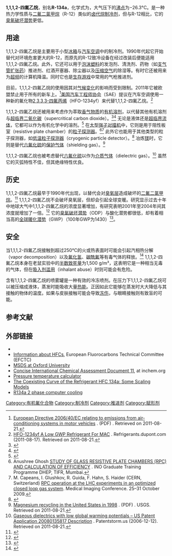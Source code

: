 {{chembox
| verifiedrevid = 451373233
|   Name = 1,1,1,2-四氟乙烷
|   ImageFileL1 = 1,1,1,2-Tetrafluoroethane Structural Formula V.1.svg 
|   ImageSizeL1 = 160px 
|   ImageNameL1 = Structure 
|   ImageFileR1 = 1,1,1,2-tetrafluoroethane-3D-balls.png
|   ImageSizeR1 = 130px 
|   ImageNameR1 = 3-D structure 
|   ImageFile2 = Tetrafluoroethane liquid.jpg
|   ImageSize2 = 130px 
|   ImageName2 = 1，1，1，2-四氟乙烷液体  
|   IUPACName = 1,1,1,2-Tetrafluoroethane 
|   OtherNames = Dymel 134a<br/>Genetron 134a<br />HFA-134a<br />HFC-134a<br />R-134a<br />Suva 134a<br />诺氟烷（Norflurane）
| Section1 = {{Chembox Identifiers
| verifiedrevid = 400820704
|   SMILES = FCC(F)(F)F
|   ChemSpiderID_Ref = {{chemspidercite|correct|chemspider}}
| ChemSpiderID = 12577
| UNII_Ref = {{fdacite|correct|FDA}}
| UNII = DH9E53K1Y8
| KEGG_Ref = {{keggcite|correct|kegg}}
| KEGG = D05208
| InChI = 1/C2H2F4/c3-1-2(4,5)6/h1H2
| InChIKey = LVGUZGTVOIAKKC-UHFFFAOYAU
| StdInChI_Ref = {{stdinchicite|correct|chemspider}}
| StdInChI = 1S/C2H2F4/c3-1-2(4,5)6/h1H2
| StdInChIKey_Ref = {{stdinchicite|correct|chemspider}}
| StdInChIKey = LVGUZGTVOIAKKC-UHFFFAOYSA-N
| CASNo_Ref = {{cascite|correct|CAS}}
| CASNo = 811-97-2 
|   EINECS = 212-377-0
|   RTECS = KI8842500 
  }}
| Section2 = {{Chembox Properties
|   Formula = CH<sub>2</sub>FCF<sub>3</sub> <ref>[http://www.epa.gov/ozone/geninfo/gwps.html Global Warming Potentials of ODS Substitutes | Ozone Layer Protection | US EPA] {{webarchive|url=https://web.archive.org/web/20101016052146/http://www.epa.gov/ozone/geninfo/gwps.html |date=2010-10-16 }}. Epa.gov (2006-06-28). Retrieved on 2011-08-21.</ref>
|   MolarMass = 102.03 g/mol 
|   Appearance = 无色气体
|   Density = 0.00425 g/cm³（气态）
|   Solubility =  0.15 wt%
|   MeltingPt = -103.3°C (169.85 K)  
|   BoilingPt = -26.3°C (246.85 K) 
  }}
| Section3 = {{Chembox Structure
|   MolShape =
|   Dipole = 
  }}
| Section7 = {{Chembox Hazards
|   MainHazards = 窒息性
|   NFPA-H = 1 
|   NFPA-F = 0 
|   NFPA-R = 1 
|   FlashPt = 250 °C
|   RPhrases =   
|   SPhrases = {{S2}}, {{S23}}, {{S24/25}}, {{S51}}
  }}
| Section8 = {{Chembox Related
|   OtherAnions = 
|   OtherCations = 
|   Function = [[制冷剂|制冷剂]] 
|   OtherFunctn = [[二氟甲烷|二氟甲烷]]<br />[[五氟乙烷|五氟乙烷]] 
|   OtherCpds = [[五氟乙烷|五氟乙烷]]<br/>[[1-氯-1,2,2,2-四氟乙烷|1-氯-1,2,2,2-四氟乙烷]]<br/>[[1,1,1-三氯乙烷|1,1,1-三氯乙烷]] 
  }}
}}
'''1,1,1,2-四氟乙烷'''，别名'''R-134a'''，化学式为{{化學式|碳|氫|2|氟|碳|氟|3|link=}}，大气压下的[[沸点|沸点]]为−26.3°C。是一种热力学性质与[[二氟二氯甲烷|二氟二氯甲烷]]（R-12）类似的[[卤代烷|卤代烷]][[制冷剂|制冷剂]]，但与R-12相比，它的[[臭氧破坏潜势|臭氧破坏潜势]]更低。

== 用途 ==
1,1,1,2-四氟乙烷是主要用于小型[[冰箱|冰箱]]与[[汽车空调|汽车空调]]中的制冷剂。1990年代起它开始替代对环境危害更大的R-12，而原先的R-12致冷设备在经过改装后便能适用1,1,1,2-四氟乙烷。此外，它还可以用于[[泡沫塑料|泡沫塑料]]的发泡剂、清洗剂、药物（如[[支气管扩张药|支气管扩张药]]）推进剂、红酒开塞器、除尘器以及[[压缩空气|压缩空气]]的除湿等。有时它还被用来为[[超频|超频]]的计算机降温。同时它也是[[生存游戏|生存游戏]]中常用的气枪推进剂。

目前，1,1,1,2-四氟乙烷的使用因其对[[气候变化|气候变化]]的影响而受到限制。2011年它被欧盟禁止用于所有的新车上。<ref>[http://eur-lex.europa.eu/LexUriServ/site/en/oj/2006/l_161/l_16120060614en00120018.pdf European Directive 2006/40/EC relating to emissions from air-conditioning systems in motor vehicles] {{Wayback|url=http://eur-lex.europa.eu/LexUriServ/site/en/oj/2006/l_161/l_16120060614en00120018.pdf |date=20120803082245 }}. (PDF) . Retrieved on 2011-08-21.</ref>[[美国汽车工程师协会|美国汽车工程师协会]]（SAE）提议在汽车空调使用一种新的氟化物[[2,3,3,3-四氟丙烯|2,3,3,3-四氟丙烯]]（HFO-1234yf）来代替1,1,1,2-四氟乙烷。<ref>[http://refrigerants.dupont.com/Suva/en_US/pdf/DP_HW_2nd_European_Workshop_MAC.pdf HFO-1234yf A Low GWP Refrigerant For MAC] {{Wayback|url=http://refrigerants.dupont.com/Suva/en_US/pdf/DP_HW_2nd_European_Workshop_MAC.pdf |date=20090227134615 }}. Refrigerants.dupont.com (2011-08-17). Retrieved on 2011-08-21.</ref>

1,1,1,2-四氟乙烷还被用来考虑作为萃取[[香气物质|香气物质]]的[[有机溶剂|有机溶剂]]，以代替其他有机溶剂与[[超临界二氧化碳|超临界二氧化碳]]（supercritical carbon dioxide）。<ref>{{cite journal|doi=10.1021/bk-2005-0908.ch003|chapter=1,1,1,2-Tetrafluoroethane (R-134a): A Selective Solvent for the Generation of Flavor and Fragrance Ingredients|title=Natural Flavors and Fragrances|series=ACS Symposium Series|year=2005|last1=Corr|first1=Stuart|isbn=0-8412-3904-5|volume=908|pages=41}}</ref><ref>{{cite journal|doi=10.1039/B412697A|title=Solubility of unsaturated carboxylic acids in supercritical 1,1,1,2-tetrafluoroethane (HFC 134a) and a methodology for the separation of ternary mixtures|year=2005|last1=Abbott|first1=Andrew P.|last2=Eltringham|first2=Wayne|last3=Hope|first3=Eric G.|last4=Nicola|first4=Mazin|journal=Green Chemistry|volume=7|issue=4|pages=210 }}</ref> 无论是液体还是[[超临界流体|超临界流体]]，它都可以作为有机化学中的溶剂。<ref>{{cite journal|doi=10.1039/B507554H|title=Hydrogenation in supercritical 1,1,1,2 tetrafluoroethane (HFC 134a)|year=2005|last1=Abbott|first1=Andrew P.|last2=Eltringham|first2=Wayne|last3=Hope|first3=Eric G.|last4=Nicola|first4=Mazin|journal=Green Chemistry|volume=7|issue=10|pages=721 }}</ref> 在[[大型强子对撞机|大型强子对撞机]]中，它则是用于阻性板室（resistive plate chamber）的[[粒子探测器|粒子探测器]]。<ref>Anushree Ghosh [http://www.hecr.tifr.res.in/~bsn/INO/rpc-anushree.pdf STUDY OF GLASS RESISTIVE PLATE CHAMBERS (RPC) AND CALCULATION OF EFFICIENCY] {{Wayback|url=http://www.hecr.tifr.res.in/~bsn/INO/rpc-anushree.pdf |date=20110807185247 }}. INO Graduate Training Programme DHEP, TIFR, Mumbai.</ref><ref>M. Capeans, I. Glushkov, R. Guida, F. Hahn, S. Haider (CERN, Switzerland) [https://web.archive.org/web/20111222220516/http://project-wp7.web.cern.ch/project-WP7/Documents/Roberto_IEEE2009%20v2.pdf RPC operation at the LHC experiments in an optimized closed loop gas system]. Medical Imaging Conference. 25–31 October 2009.</ref> 此外它也能用于其他类型的粒子探测器，如[[低温粒子探测器|低温粒子探测器]]（cryogenic particle detector）。<ref>{{cite journal |url=http://highenergy.physics.uiowa.edu/HEP/Files/Talks/RadHardPaper.pdf |title=AIP Conference Proceedings |doi=10.1063/1.2396941 |bibcode=2006AIPC..867...84N |chapter=Rad Hard Active Media For Calorimeters |year=2006 |last1=Norbeck |first1=E. |last2=Olson |first2=J. E. |last3=Moeller |first3=A. |last4=Onel |first4=Y. |volume=867 |pages=84 |deadurl=yes |archiveurl=https://web.archive.org/web/20120323165423/http://highenergy.physics.uiowa.edu/HEP/Files/Talks/RadHardPaper.pdf |archivedate=2012-03-23 |journal= |access-date=2011-12-23 }}</ref> 冶炼[[镁|镁]]时，它则是替代[[六氟化硫|六氟化硫]]的[[保护气体|保护气体]]（shielding gas）。<ref>[http://pubs.usgs.gov/of/2001/of01-166/of01-166.pdf Magnesium recycling in the United States in 1998] {{Wayback|url=http://pubs.usgs.gov/of/2001/of01-166/of01-166.pdf |date=20170812151326 }}. (PDF) . USGS. Retrieved on 2011-08-21.</ref>

1,1,1,2-四氟乙烷也被考虑替代[[六氟化硫|六氟化硫]]以作为[[介质气体|介质气体]]（dielectric gas）。<ref>[http://www.patentstorm.us/applications/20080135817/description.html Gaseous dielectrics with low global warming potentials – US Patent Application 20080135817 Description] {{Wayback|url=http://www.patentstorm.us/applications/20080135817/description.html |date=20121013103053 }}. Patentstorm.us (2006-12-12). Retrieved on 2011-08-21.</ref> 虽然它的灭弧特性不佳，但其绝缘特性优良。

== 历史 ==
1,1,1,2-四氟乙烷最早于1990年代出现，以替代会对[[臭氧层|臭氧层]]造成破坏的[[二氟二氯甲烷|二氟二氯甲烷]]。<ref>{{cite journal| author= Franklin J  |title=The Atmospheric Degradation and Impact of 1,1,1,2-Tetrafluorethane (Hydrofluorocarbon 134a)| url= https://archive.org/details/sim_chemosphere_1993-10_27_8/page/1565  |journal=Chemosphere |year=1993|pages=1565–1601|volume=27|doi=10.1016/0045-6535(93)90251-Y| issue= 8}}</ref> 1,1,1,2-四氟乙烷不会破坏臭氧层，但却会引起全球变暖。研究显示过去十年中地球大气中1,1,1,2-四氟乙烷的浓度显著增加，有研究表明2001年至2004年间其浓度就增加了一倍。<ref>{{cite web
 |title       = Greenhouse gas monitoring at the Zeppelin station – Annual report 2004 (TA-2110/2005)
 |publisher   = Norwegian Institute for Air Research
 |url         = http://www.r744.com/news/files/NILU-%20exec%20summary%20of%20annual%20report%202004.pdf
 |accessdate  = 2006-01-19
 |deadurl     = yes
 |archiveurl  = https://web.archive.org/web/20071030171837/http://www.r744.com/news/files/NILU-%20exec%20summary%20of%20annual%20report%202004.pdf
 |archivedate = 2007-10-30
}}</ref> 它的[[臭氧破坏潜势|臭氧破坏潜势]]（ODP）与酸化潜势都很低，却有着相当高的[[全球暖化潜势|全球暖化潜势]]（GWP）（100年GWP为1430）<ref>{{cite conference
|title=Changes in Atmospheric Constituents and in Radiative Forcing.
|booktitle=Climate Change 2007: The Physical Science Basis. Contribution of Working Group I to the Fourth Assessment Report of the Intergovernmental Panel on Climate Change
|url=http://www.ipcc.ch/pdf/assessment-report/ar4/wg1/ar4-wg1-chapter2.pdf
|author=Forster, P.
|display-authors=etal
|date=2007
|access-date=2011-12-23
|archive-date=2007-12-15
|archive-url=https://web.archive.org/web/20071215200559/http://www.ipcc.ch/pdf/assessment-report/ar4/wg1/ar4-wg1-chapter2.pdf
|dead-url=no
}}</ref>。

== 安全 ==
当1,1,1,2-四氟乙烷接触到超过250°C的火或热表面时可能会引起汽相热分解（vapor decomposition）以及[[氟化氢|氟化氢]]、[[碳酰氟|碳酰氟]]等有毒气体的释放。<ref>{{cite journal | author=[[Honeywell_International|Honeywell International]]  | title=MSDS # GTRN-0047 For Genetron 134aUV |date=December 2005}}</ref> 1,1,1,2-四氟乙烷本身在老鼠实验中的[[半数致死量|半数致死量]]为1,500 g/m³，这表明它是一种相当无毒的气体，但在[[吸入剂滥用|吸入剂滥用]]（inhalant abuse）时则可能会有危险。

含有1,1,1,2-四氟乙烷的喷雾罐是一种有效的冷冻喷剂。在压力下1,1,1,2-四氟乙烷可以被压缩成液体，蒸发时能吸收大量[[热能|热能]]。正因如此它能够在蒸发时大大降低与其接触的物体的温度。如果与皮肤接触可能会导致[[冻伤|冻伤]]，与眼睛接触则有致盲的可能。

== 参考文献 ==
{{Reflist}}

== 外部链接 ==
{{Commonscat|1,1,1,2-tetrafluoroethane}}
*{{ICSC|1281|12}}
*[https://web.archive.org/web/20111102154850/http://www.fluorocarbons.org/en/families/HFCs/hfcs.html  Information about HFCs], European Fluorocarbons Technical Committee (EFCTC)
*[http://ptcl.chem.ox.ac.uk/MSDS/TE/1,1,1,2-tetrafluoroethane.html MSDS at Oxford University]{{Wayback|url=http://ptcl.chem.ox.ac.uk/MSDS/TE/1,1,1,2-tetrafluoroethane.html |date=20020706203049 }}
*[http://www.inchem.org/documents/cicads/cicads/cicad11.htm Concise International Chemical Assessment Document 11]{{Wayback|url=http://www.inchem.org/documents/cicads/cicads/cicad11.htm |date=20120105090230 }}, at inchem.org
*[http://www.csgnetwork.com/r134apresstempconv.html Pressure temperature calculator]{{Wayback|url=http://www.csgnetwork.com/r134apresstempconv.html |date=20111227014945 }}
*[https://web.archive.org/web/20060929201020/http://www.symp14.nist.gov/PDF/JOI11UST.PDF The Coexisting Curve of the Refrigerant HFC 134a: Some Scaling Models]
*[http://www.tfandf.com/ R134a 2 phase computer cooling]{{Wayback|url=http://www.tfandf.com/ |date=20080618154640 }}

{{Authority control}}
[[Category:有机氟化合物|Category:有机氟化合物]]
[[Category:制冷剂|Category:制冷剂]]
[[Category:推进剂|Category:推进剂]]
[[Category:赋形剂|Category:赋形剂]]